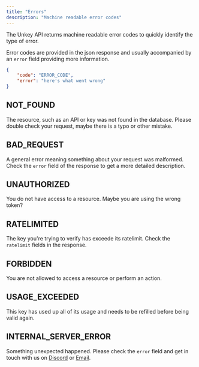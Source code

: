 ```yaml
---
title: "Errors"
description: "Machine readable error codes"
---
```


The Unkey API returns machine readable error codes to quickly identify the type of error.

Error codes are provided in the json response and usually accompanied by an `error` field providing more information.

```json
{
    "code": "ERROR_CODE",
    "error": "here's what went wrong"
}
```

## NOT_FOUND

The resource, such as an API or key was not found in the database.
Please double check your request, maybe there is a typo or other mistake.

## BAD_REQUEST

A general error meaning something about your request was malformed.
Check the `error` field of the response to get a more detailed description.

## UNAUTHORIZED

You do not have access to a resource. Maybe you are using the wrong token?

## RATELIMITED

The key you're trying to verify has exceede its ratelimit. Check the `ratelimit` fields in the response.

## FORBIDDEN

You are not allowed to access a resource or perform an action.

## USAGE_EXCEEDED

This key has used up all of its usage and needs to be refilled before being valid again.

## INTERNAL_SERVER_ERROR

Something unexpected happened.
Please check the `error` field and get in touch with us on [Discord](https://unkey.dev/discord) or [Email](mailto:andreas@unkey.dev).
